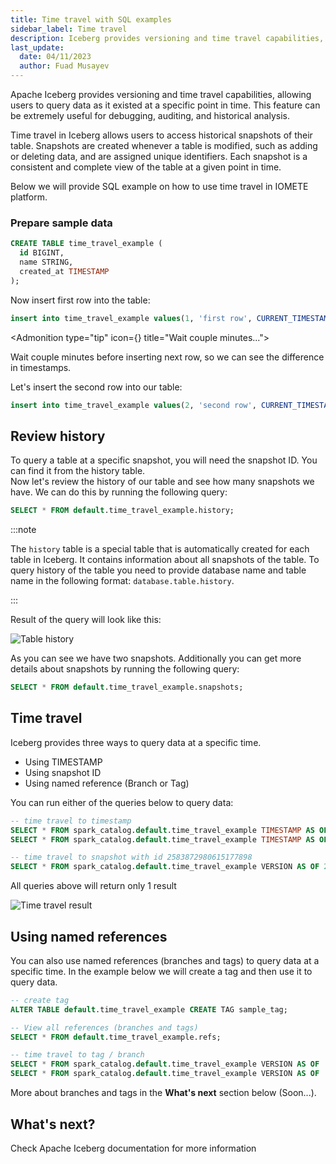 ```yaml
---
title: Time travel with SQL examples
sidebar_label: Time travel
description: Iceberg provides versioning and time travel capabilities, allowing users to query data as it existed at a specific point in time. This feature can be extremely useful for debugging, auditing, and historical analysis.
last_update:
  date: 04/11/2023
  author: Fuad Musayev
---
```


Apache Iceberg provides versioning and time travel capabilities, allowing users to query data as it existed at a specific point in time.
This feature can be extremely useful for debugging, auditing, and historical analysis.

Time travel in Iceberg allows users to access historical snapshots of their table.
Snapshots are created whenever a table is modified, such as adding or deleting data, and are assigned unique identifiers.
Each snapshot is a consistent and complete view of the table at a given point in time.

Below we will provide SQL example on how to use time travel in IOMETE platform.


### Prepare sample data

```sql
CREATE TABLE time_travel_example (
  id BIGINT,
  name STRING,
  created_at TIMESTAMP
);
```

Now insert first row into the table:

```sql
insert into time_travel_example values(1, 'first row', CURRENT_TIMESTAMP);
```

<Admonition type="tip" icon={<ClockCountdown weight="bold" />} title="Wait couple minutes...">
  <p>Wait couple minutes before inserting next row, so we can see the difference in timestamps.</p>
</Admonition>

Let's insert the second row into our table:

```sql
insert into time_travel_example values(2, 'second row', CURRENT_TIMESTAMP);
```

## Review history

To query a table at a specific snapshot, you will need the snapshot ID. You can find it from the history table.  
Now let's review the history of our table and see how many snapshots we have. We can do this by running the following query:

```sql
SELECT * FROM default.time_travel_example.history;
```

:::note

The `history` table is a special table that is automatically created for each table in Iceberg. It contains information about all snapshots of the table.
To query history of the table you need to provide database name and table name in the following format: `database.table.history`.

:::

Result of the query will look like this:

<Img src="/img/iceberg/table-history.png" alt="Table history" />

As you can see we have two snapshots.
Additionally you can get more details about snapshots by running the following query:

```sql
SELECT * FROM default.time_travel_example.snapshots;
```

## Time travel

Iceberg provides three ways to query data at a specific time.

- Using TIMESTAMP
- Using snapshot ID
- Using named reference (Branch or Tag)

You can run either of the queries below to query data:

```sql
-- time travel to timestamp
SELECT * FROM spark_catalog.default.time_travel_example TIMESTAMP AS OF '2023-04-11T18:06:36.289+00:00';
SELECT * FROM spark_catalog.default.time_travel_example TIMESTAMP AS OF 1681236397; -- UNIX timestamp representation

-- time travel to snapshot with id 2583872980615177898
SELECT * FROM spark_catalog.default.time_travel_example VERSION AS OF 2583872980615177898;
```

All queries above will return only 1 result

<Img src="/img/iceberg/time-travelled.png" alt="Time travel result" />

## Using named references

You can also use named references (branches and tags) to query data at a specific time.
In the example below we will create a tag and then use it to query data.

```sql
-- create tag
ALTER TABLE default.time_travel_example CREATE TAG sample_tag;

-- View all references (branches and tags)
SELECT * FROM default.time_travel_example.refs;

-- time travel to tag / branch
SELECT * FROM spark_catalog.default.time_travel_example VERSION AS OF 'sample_tag';
SELECT * FROM spark_catalog.default.time_travel_example VERSION AS OF 'main';
```

More about branches and tags in the **What's next** section below (Soon...).

## What's next?

<GridBox>

<ExternalCard title="Iceberg docs" link="https://iceberg.apache.org/docs/latest/spark-queries/">
  Check Apache Iceberg documentation for more information
</ExternalCard>

</GridBox>
